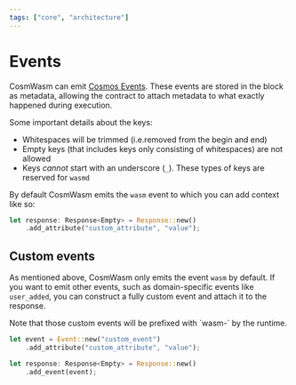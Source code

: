 ```yaml
---
tags: ["core", "architecture"]
---
```



# Events

CosmWasm can emit
[Cosmos Events](https://docs.cosmos.network/v0.50/learn/advanced/events). These
events are stored in the block as metadata, allowing the contract to attach
metadata to what exactly happened during execution.

<Callout>

Some important details about the keys:

- Whitespaces will be trimmed (i.e.removed from the begin and end)
- Empty keys (that includes keys only consisting of whitespaces) are not allowed
- Keys _cannot_ start with an underscore (`_`). These types of keys are reserved
  for `wasmd`

</Callout>

By default CosmWasm emits the `wasm` event to which you can add context like so:

```rust filename="wasm_event.rs" template="core"
let response: Response<Empty> = Response::new()
    .add_attribute("custom_attribute", "value");
```

## Custom events

As mentioned above, CosmWasm only emits the event `wasm` by default. If you want
to emit other events, such as domain-specific events like `user_added`, you can
construct a fully custom event and attach it to the response.

<Callout>
  Note that those custom events will be prefixed with `wasm-` by the runtime.
</Callout>

```rust filename="custom_event.rs" template="core"
let event = Event::new("custom_event")
    .add_attribute("custom_attribute", "value");

let response: Response<Empty> = Response::new()
    .add_event(event);
```
